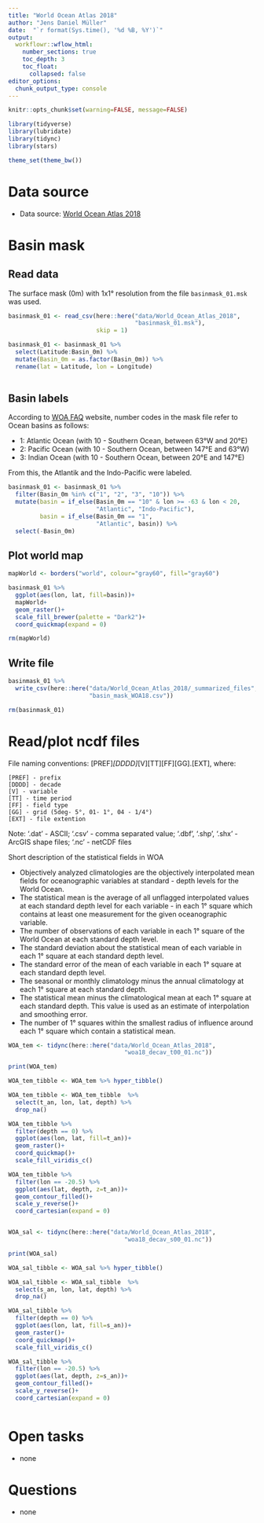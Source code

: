 ```yaml
---
title: "World Ocean Atlas 2018"
author: "Jens Daniel Müller"
date:  "`r format(Sys.time(), '%d %B, %Y')`"
output: 
  workflowr::wflow_html:
    number_sections: true
    toc_depth: 3
    toc_float:
      collapsed: false
editor_options:
  chunk_output_type: console
---
```


```r
knitr::opts_chunk$set(warning=FALSE, message=FALSE)
```

```r
library(tidyverse)
library(lubridate)
library(tidync)
library(stars)
```


```r
theme_set(theme_bw())
```

# Data source
- Data source: [World Ocean Atlas 2018](https://www.nodc.noaa.gov/OC5/woa18/woa18data.html)

# Basin mask

## Read data

The surface mask (0m) with 1x1° resolution from the file `basinmask_01.msk` was used.

```r

basinmask_01 <- read_csv(here::here("data/World_Ocean_Atlas_2018",
                                    "basinmask_01.msk"),
                         skip = 1)

basinmask_01 <- basinmask_01 %>% 
  select(Latitude:Basin_0m) %>% 
  mutate(Basin_0m = as.factor(Basin_0m)) %>% 
  rename(lat = Latitude, lon = Longitude)
  
```

## Basin labels

According to [WOA FAQ](https://www.nodc.noaa.gov/OC5/WOD/wod-woa-faqs.html) website, number codes in the mask file refer to Ocean basins as follows:  

- 1: Atlantic Ocean (with 10 - Southern Ocean, between 63°W and 20°E)
- 2: Pacific Ocean (with 10 - Southern Ocean, between 147°E and 63°W)
- 3: Indian Ocean (with 10 - Southern Ocean, between 20°E and 147°E)

From this, the Atlantik and the Indo-Pacific were labeled.

```r

basinmask_01 <- basinmask_01 %>% 
  filter(Basin_0m %in% c("1", "2", "3", "10")) %>% 
  mutate(basin = if_else(Basin_0m == "10" & lon >= -63 & lon < 20,
                         "Atlantic", "Indo-Pacific"),
         basin = if_else(Basin_0m == "1",
                         "Atlantic", basin)) %>% 
  select(-Basin_0m)

```

## Plot world map

```r

mapWorld <- borders("world", colour="gray60", fill="gray60")

basinmask_01 %>% 
  ggplot(aes(lon, lat, fill=basin))+
  mapWorld+
  geom_raster()+
  scale_fill_brewer(palette = "Dark2")+
  coord_quickmap(expand = 0)

rm(mapWorld)

```

## Write file

```r

basinmask_01 %>% 
  write_csv(here::here("data/World_Ocean_Atlas_2018/_summarized_files",
                       "basin_mask_WOA18.csv"))

rm(basinmask_01)

```


# Read/plot ncdf files

File naming conventions: [PREF]_[DDDD]_[V][TT][FF][GG].[EXT], where:

    [PREF] - prefix
    [DDDD] - decade
    [V] - variable
    [TT] - time period
    [FF] - field type
    [GG] - grid (5deg- 5°, 01- 1°, 04 - 1/4°)
    [EXT] - file extention

Note: '.dat' - ASCII; '.csv' - comma separated value; '.dbf', '.shp', '.shx' - ArcGIS shape files; '.nc' - netCDF files


Short description of the statistical fields in WOA

- Objectively analyzed climatologies are the objectively interpolated mean fields for oceanographic variables at standard - depth levels for the World Ocean.
- The statistical mean is the average of all unflagged interpolated values at each standard depth level for each variable - in each 1° square which contains at least one measurement for the given oceanographic variable.
- The number of observations of each variable in each 1° square of the World Ocean at each standard depth level.
- The standard deviation about the statistical mean of each variable in each 1° square at each standard depth level.
- The standard error of the mean of each variable in each 1° square at each standard depth level.
- The seasonal or monthly climatology minus the annual climatology at each 1° square at each standard depth.
- The statistical mean minus the climatological mean at each 1° square at each standard depth. This value is used as an estimate of interpolation and smoothing error.
- The number of 1° squares within the smallest radius of influence around each 1° square which contain a statistical mean.




```r

WOA_tem <- tidync(here::here("data/World_Ocean_Atlas_2018",
                                 "woa18_decav_t00_01.nc"))

print(WOA_tem)

WOA_tem_tibble <- WOA_tem %>% hyper_tibble()

WOA_tem_tibble <- WOA_tem_tibble  %>% 
  select(t_an, lon, lat, depth) %>% 
  drop_na()

WOA_tem_tibble %>% 
  filter(depth == 0) %>% 
  ggplot(aes(lon, lat, fill=t_an))+
  geom_raster()+
  coord_quickmap()+
  scale_fill_viridis_c()

WOA_tem_tibble %>% 
  filter(lon == -20.5) %>% 
  ggplot(aes(lat, depth, z=t_an))+
  geom_contour_filled()+
  scale_y_reverse()+
  coord_cartesian(expand = 0)


WOA_sal <- tidync(here::here("data/World_Ocean_Atlas_2018",
                                 "woa18_decav_s00_01.nc"))

print(WOA_sal)

WOA_sal_tibble <- WOA_sal %>% hyper_tibble()

WOA_sal_tibble <- WOA_sal_tibble  %>% 
  select(s_an, lon, lat, depth) %>% 
  drop_na()

WOA_sal_tibble %>% 
  filter(depth == 0) %>% 
  ggplot(aes(lon, lat, fill=s_an))+
  geom_raster()+
  coord_quickmap()+
  scale_fill_viridis_c()

WOA_sal_tibble %>% 
  filter(lon == -20.5) %>% 
  ggplot(aes(lat, depth, z=s_an))+
  geom_contour_filled()+
  scale_y_reverse()+
  coord_cartesian(expand = 0)



```


# Open tasks

- none

# Questions

- none
